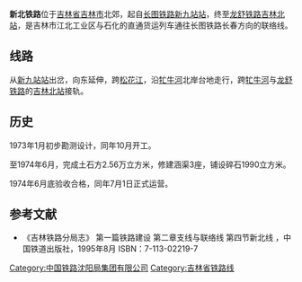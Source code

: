 {{About||台湾北部的城市轨道交通系统|新北捷运}}
{{refimprove|time=2015-04-06T01:28:41+00:00}}
{{Infobox rail system-route
|box_width=
|rail_name=新北铁路
|other_name= 
|banner_color=
|image=
|imagesize=
|caption=
|system_map=
|mapimage_width=
|map_bgcolor=
|code_name=
|locale={{PRC}}
|service_type=联络线
|network=
|begin_operation=
|end_operation=
|operation_note=
|system_length= 
|length_in_operation= 
|total_length= 
|line_title=
|lines=
|stations=
|route_title=
|main_route=
|secondary_route=
|branch_route=
|standard=
|main_stations= 
|ridership=
|fleet_size=
|max_speed=
|track_gauge=1435毫米（[[标准轨|标准轨]]）
|min_radius=
|max_grade=
|block_signal=
|electrified=
|engine=
|depot=
|operator=[[沈阳铁路局|沈阳铁路局]]吉林车务段
|route_map={{bs-map|inline=1|map=
CONTg~~ ~~ ~~ ~~{{RoutemapRoute|Licon=u|[[长图铁路|长图铁路]]往[[长春站|长春]]方向}}
HST~~0~~[[新九站站|新九站]]
HSTq\ABZgr+r\~~ ~~ ~~ ~~{{RoutemapRoute|Licon=l|[[长图铁路|长图铁路]]往[[九站站|九站]]方向}}
WASSERq\hKRZW\WASSERq~~ ~~ ~~ ~~松花江大桥
STR~~ ~~ 
CONTgq\ABZgr+r\~~ ~~ ~~ ~~{{RoutemapRoute|Licon=l|[[龙舒铁路|龙舒铁路]]往[[吉林北站|吉林北站]]方向}}
HST~~ ~~[[棋盘站|棋盘站]]
\ABZgl\CONTfq~~ ~~ ~~ ~~{{RoutemapRoute|[[龙舒铁路|龙舒铁路]]往[[舒兰站|舒兰站]]方向|Ricon=r}}
CONTf~~ ~~ ~~ ~~{{RoutemapRoute|Licon=d|[[九江铁路|九江铁路]]往[[江密峰站|江密峰]]方向}}
}}
}}
'''新北铁路'''位于[[吉林省|吉林省]][[吉林市|吉林市]]北郊，起自[[长图铁路|长图铁路]][[新九站站|新九站站]]，终至[[龙舒铁路|龙舒铁路]][[吉林北站|吉林北站]]，是吉林市江北工业区与石化的直通货运列车通往长图铁路长春方向的联络线。

== 线路 ==  
从[[新九站站|新九站站]]出岔，向东延伸，跨[[松花江|松花江]]，沿[[牤牛河|牤牛河]]北岸台地走行，跨[[牤牛河|牤牛河]]与[[龙舒铁路|龙舒铁路]]的[[吉林北站|吉林北站]]接轨。
==历史== 
1973年1月初步勘测设计，同年10月开工。

至1974年6月，完成土石方2.56万立方米，修建涵渠3座，铺设碎石1990立方米。

1974年6月底验收合格，同年7月1日正式运营。
==参考文献==
<references/>
* 《吉林铁路分局志》 第一篇铁路建设  第二章支线与联络线   第四节新北线 ，中国铁道出版社，1995年8月 ISBN：7-113-02219-7 
 
{{中国铁路}}

[[Category:中国铁路沈阳局集团有限公司|Category:中国铁路沈阳局集团有限公司]]
[[Category:吉林省铁路线|Category:吉林省铁路线]]
{{China-rail-stub}}